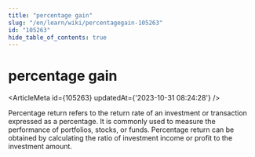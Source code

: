 ```yaml
---
title: "percentage gain"
slug: "/en/learn/wiki/percentagegain-105263"
id: "105263"
hide_table_of_contents: true
---
```



# percentage gain

<ArticleMeta id={105263} updatedAt={'2023-10-31 08:24:28'} />
<div className='border-solid border-b border-t-0 my-4 border-[var(--ifm-color-gray-300)]' />

Percentage return refers to the return rate of an investment or transaction expressed as a percentage. It is commonly used to measure the performance of portfolios, stocks, or funds. Percentage return can be obtained by calculating the ratio of investment income or profit to the investment amount.

